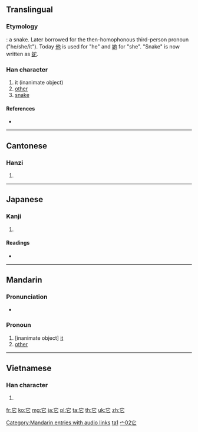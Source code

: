 {{zh-hanzi|{{zh-lookup|它}}}}
{{also|牠}}
==Translingual==

===Etymology===
{{liushu|p}}: a snake. Later borrowed for the then-homophonous third-person pronoun ("he/she/it"). Today [[他]] is used for "he" and [[她]] for "she". "Snake" is now written as [[蛇]].

===Han character===
{{Han char|rn=40|rad=宀|as=02|sn=5|four=3071<sub>1</sub>|canj=十心 (JP)}}

# it (inanimate object)
# [[other]]
# [[snake]]

====References====
* {{Han ref|kx=0281.140|dkj=07057|dj=0551.140|hdz=20910.030|uh=5B83|ud=23427|bh=A5A6|bd=42406}}

----

==Cantonese==

===Hanzi===
{{yue-hanzi|jyut=|y=ta1}}

# {{defn|lang=yue|sort=宀02}}

----

==Japanese==

===Kanji===
{{ja-kanji|grade=|rs=宀02}}

# {{defn|lang=ja|sort=宀02}}

====Readings====
* {{ja-readings|on=[[た]] (ta), [[しゃ]] (sha)|kun=[[へび]] (hebi)}}

----

==Mandarin==

===Pronunciation===
* {{audio|zh-tā.ogg|audio}}

===Pronoun===
{{cmn-pronoun|ts|pin=tā|pint=ta1|rs=宀02}}

# [inanimate object] [[it]]
# [[other]]

[[Category:Mandarin entries with audio links]]
[[Category:cmn:Beginning Mandarin in simplified script|ta1]]
[[Category:cmn:Beginning Mandarin in traditional script|宀02它]]

----

==Vietnamese==

===Han character===
{{vi-hantu|[[tha]], [[dà]], [[đà]]|rs=宀02}}

# {{defn|lang=vi|sort=宀02}}

[[fr:它]]
[[ko:它]]
[[mg:它]]
[[ja:它]]
[[pl:它]]
[[ta:它]]
[[th:它]]
[[uk:它]]
[[zh:它]]